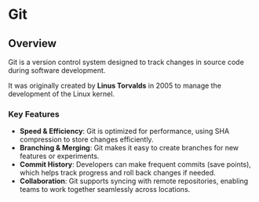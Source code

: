 # Git

## Overview

Git is a version control system designed to track changes in source code during software development.

It was originally created by **Linus Torvalds** in 2005 to manage the development of the Linux kernel.

### Key Features
- **Speed & Efficiency**: Git is optimized for performance, using SHA compression to store changes efficiently.
- **Branching & Merging**: Git makes it easy to create branches for new features or experiments. 
- **Commit History**: Developers can make frequent commits (save points), which helps track progress and roll back changes if needed.
- **Collaboration**: Git supports syncing with remote repositories, enabling teams to work together seamlessly across locations.
